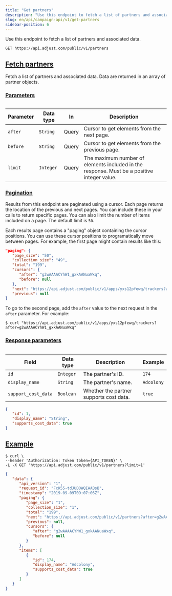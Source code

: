 ```yaml
---
title: "Get partners"
description: "Use this endpoint to fetch a list of partners and associated data."
slug: en/api/campaign-api/v1/get-partners
sidebar-position: 6
---
```


Use this endpoint to fetch a list of partners and associated data.

<CodeBlock title="Endpoint" highlight="/partners">

```http
GET https://api.adjust.com/public/v1/partners
```

</CodeBlock>

## [Fetch partners](fetch-partners)

Fetch a list of partners and associated data. Data are returned in an array of partner objects.

### [Parameters](parameters)

<Table>

| Parameter | Data type | In    | Description                                                                                |
| --------- | --------- | ----- | ------------------------------------------------------------------------------------------ |
| `after`   | `String`  | Query | Cursor to get elements from the next page.                                                 |
| `before`  | `String`  | Query | Cursor to get elements from the previous page.                                             |
| `limit`   | `Integer` | Query | The maximum number of elements included in the response. Must be a positive integer value. |

</Table>

### [Pagination](pagination)

Results from this endpoint are paginated using a cursor. Each page returns the location of the previous and next pages. You can include these in your calls to return specific pages. You can also limit the number of items included on a page. The default limit is `50`.

Each results page contains a "paging" object containing the cursor positions. You can use these cursor positions to programatically move between pages. For example, the first page might contain results like this:

<CodeBlock title="Pagination example">

```json
"paging": {
   "page_size": "50",
   "collection_size": "49",
   "total": "199",
   "cursors": {
      "after": "g2wAAAACYhW1_gxkAANuaWxq",
      "before": null
   },
   "next": "https://api.adjust.com/public/v1/apps/yxs12pfewq/trackers?after=g2wAAAACYhW1_gxkAANuaWxq&limit=50",
   "previous": null
}
```

</CodeBlock>

To go to the second page, add the `after` value to the next request in the `after` parameter. For example:

<CodeBlock title="cURL" highlight="after=g2wAAAACYhW1_gxkAANuaWxq">

```console
$ curl "https://api.adjust.com/public/v1/apps/yxs12pfewq/trackers?after=g2wAAAACYhW1_gxkAANuaWxq"
```

</CodeBlock>

### [Response parameters](response-parameters)

<Table>

| Field               | Data type | Description                             | Example    |
| ------------------- | --------- | --------------------------------------- | ---------- |
| `id`                | `Integer` | The partner's ID.                       | `174`      |
| `display_name`      | `String`  | The partner's name.                     | `Adcolony` |
| `support_cost_data` | `Boolean` | Whether the partner supports cost data. | `true`     |

</Table>

<CodeBlock title="Response format">

```json
{
   "id": 1,
   "display_name": "String",
   "supports_cost_data": true
}
```

</CodeBlock>

## [Example](example)

<CodeBlock title="cURL">

```console
$ curl \
--header 'Authorization: Token token={API_TOKEN}' \
-L -X GET 'https://api.adjust.com/public/v1/partners?limit=1'

```

</CodeBlock>

<CodeBlock title="Success response">

```json
{
   "data": {
      "api_version": "1",
      "request_id": "FcK55-tdJUDOWQIAABsB",
      "timestamp": "2019-09-09T09:07:06Z",
      "paging": {
         "page_size": "1",
         "collection_size": "1",
         "total": "199",
         "next": "https://api.adjust.com/public/v1/partners?after=g2wAAAACYhW1_gxkAANuaWxq&limit=1",
         "previous": null,
         "cursors": {
            "after": "g2wAAAACYhW1_gxkAANuaWxq",
            "before": null
         }
      },
      "items": [
         {
            "id": 174,
            "display_name": "Adcolony",
            "supports_cost_data": true
         }
      ]
   }
}
```

</CodeBlock>

